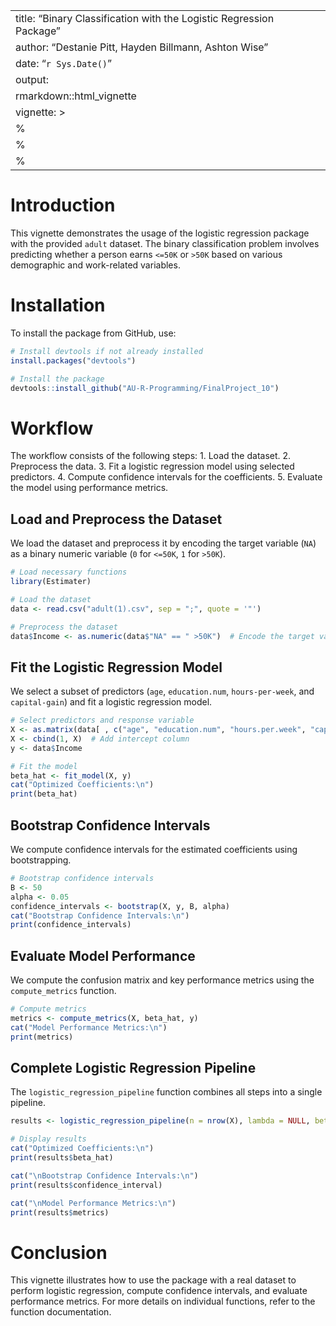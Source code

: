 
---
title: "Binary Classification with the Logistic Regression Package"
author: "Destanie Pitt, Hayden Billmann, Ashton Wise"
date: "`r Sys.Date()`"
output: 
  rmarkdown::html_vignette
vignette: >
  %\VignetteIndexEntry{Binary Classification with Logistic Regression}
  %\VignetteEngine{knitr::rmarkdown}
  %\VignetteEncoding{UTF-8}
---

# Introduction
This vignette demonstrates the usage of the logistic regression package with the provided `adult` dataset. The binary classification problem involves predicting whether a person earns `<=50K` or `>50K` based on various demographic and work-related variables.

# Installation

To install the package from GitHub, use:

```r
# Install devtools if not already installed
install.packages("devtools")

# Install the package
devtools::install_github("AU-R-Programming/FinalProject_10")

```

# Workflow
The workflow consists of the following steps:
1. Load the dataset.
2. Preprocess the data.
3. Fit a logistic regression model using selected predictors.
4. Compute confidence intervals for the coefficients.
5. Evaluate the model using performance metrics.

## Load and Preprocess the Dataset
We load the dataset and preprocess it by encoding the target variable (`NA`) as a binary numeric variable (`0` for `<=50K`, `1` for `>50K`).

```r
# Load necessary functions
library(Estimater)

# Load the dataset
data <- read.csv("adult(1).csv", sep = ";", quote = '"')

# Preprocess the dataset
data$Income <- as.numeric(data$"NA" == " >50K")  # Encode the target variable as binary (0/1)
```

## Fit the Logistic Regression Model
We select a subset of predictors (`age`, `education.num`, `hours-per-week`, and `capital-gain`) and fit a logistic regression model.

```r
# Select predictors and response variable
X <- as.matrix(data[ , c("age", "education.num", "hours.per.week", "capital.gain")])
X <- cbind(1, X)  # Add intercept column
y <- data$Income

# Fit the model
beta_hat <- fit_model(X, y)
cat("Optimized Coefficients:\n")
print(beta_hat)
```

## Bootstrap Confidence Intervals
We compute confidence intervals for the estimated coefficients using bootstrapping.

```r
# Bootstrap confidence intervals
B <- 50
alpha <- 0.05
confidence_intervals <- bootstrap(X, y, B, alpha)
cat("Bootstrap Confidence Intervals:\n")
print(confidence_intervals)
```

## Evaluate Model Performance
We compute the confusion matrix and key performance metrics using the `compute_metrics` function.

```r
# Compute metrics
metrics <- compute_metrics(X, beta_hat, y)
cat("Model Performance Metrics:\n")
print(metrics)
```

## Complete Logistic Regression Pipeline
The `logistic_regression_pipeline` function combines all steps into a single pipeline.

```r
results <- logistic_regression_pipeline(n = nrow(X), lambda = NULL, beta_true = NULL, B = 50, alpha = 0.05)

# Display results
cat("Optimized Coefficients:\n")
print(results$beta_hat)

cat("\nBootstrap Confidence Intervals:\n")
print(results$confidence_interval)

cat("\nModel Performance Metrics:\n")
print(results$metrics)
```

# Conclusion
This vignette illustrates how to use the package with a real dataset to perform logistic regression, compute confidence intervals, and evaluate performance metrics. For more details on individual functions, refer to the function documentation.
